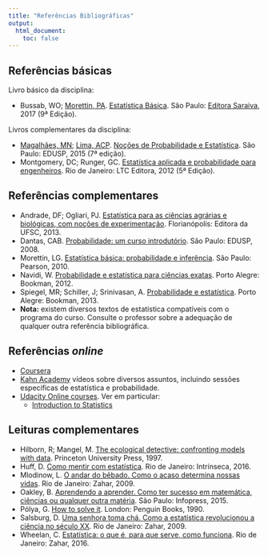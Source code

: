 ```yaml
---
title: "Referências Bibliográficas"
output:
  html_document:
    toc: false
---
```


## Referências básicas

Livro básico da disciplina:

- Bussab, WO; [Morettin, PA](http://www.ime.usp.br/~pam).
  [Estatística Básica](http://www.editorasaraiva.com.br/produtos/show/isbn:9788502207998/titulo:estatistica-basica/).
  São Paulo: [Editora Saraiva](http://www.saraivauni.com.br), 2017 (9ª
  Edição).

Livros complementares da disciplina:

- [Magalhães, MN](http://www.ime.usp.br/~marcos);
      [Lima, ACP](http://www.ime.usp.br/~acarlos).
      [Noções de Probabilidade e Estatística](http://www.ime.usp.br/~noproest).
      São Paulo: EDUSP, 2015 (7ª edição).
- Montgomery, DC; Runger, GC.
  [Estatística aplicada e probabilidade para engenheiros](http://www.grupogen.com.br/estatistica-aplicada-e-probabilidade-para-engenheiros).
  Rio de Janeiro: LTC Editora, 2012 (5ª Edição).

## Referências complementares

- Andrade, DF; Ogliari, PJ.
  [Estatística para as ciências agrárias e biológicas, com noções de experimentação](http://www.editora.ufsc.br/publicacao/detalhe/id/537). Florianópolis: Editora da UFSC, 2013.
- Dantas, CAB.
  [Probabilidade: um curso introdutório](http://www.edusp.com.br/detlivro.asp?id=41384).
  São Paulo: EDUSP, 2008.
- Morettin, LG.
  [Estatística básica: probabilidade e inferência](http://loja.pearson.com.br/estatistica-basica-probabilidade-e-inferencia-9788576053705/p).
  São Paulo: Pearson, 2010.
- Navidi, W.
  [Probabilidade e estatística para ciências exatas](http://www.grupoa.com.br/livros/matematica-e-estatistica/probabilidade-e-estatistica-para-ciencias-exatas/9788580550733).
  Porto Alegre: Bookman, 2012.
- Spiegel, MR; Schiller, J; Srinivasan, A.
  [Probabilidade e estatística](http://www.grupoa.com.br/livros/matematica-e-estatistica/probabilidade-e-estatistica/9788565837187).
  Porto Alegre: Bookman, 2013.
- **Nota:** existem diversos textos de estatística compatíveis com o
      programa do curso. Consulte o professor sobre a adequação de
      qualquer outra referência bibliográfica.

## Referências *online*

- [Coursera](https://pt.coursera.org)
- [Kahn Academy](http://www.khanacademy.org) vídeos sobre diversos
      assuntos, incluindo sessões especificas de estatística e
      probabilidade.
- [Udacity Online courses](http://www.udacity.com). Ver em particular:
    - [Introduction to Statistics](https://www.udacity.com/course/st101)

## Leituras complementares

- Hilborn, R; Mangel, M.
  [The ecological detective: confronting models with data](http://press.princeton.edu/titles/5987.html).
  Princeton University Press, 1997.
- Huff, D.
  [Como mentir com estatística](http://www.intrinseca.com.br/livro/624/).
  Rio de Janeiro: Intrínseca, 2016.
- Mlodinow, L.
  [O andar do bêbado. Como o acaso determina nossas vidas](http://zahar.com.br/livro/o-andar-do-b%C3%AAbado).
  Rio de Janeiro: Zahar, 2009.
- Oakley, B.
  [Aprendendo a aprender. Como ter sucesso em matemática, ciências ou qualquer outra matéria](http://www.infopress.com.br).
  São Paulo: Infopress, 2015.
- Pólya, G.
  [How to solve it](https://www.penguin.co.uk/books/12619/how-to-solve-it).
  London: Penguin Books, 1990.
- Salsburg, D.
  [Uma senhora toma chá. Como a estatística revolucionou a ciência no século XX](http://www.zahar.com.br/livro/uma-senhora-toma-cha).
  Rio de Janeiro: Zahar, 2009.
- Wheelan, C.
  [Estatística: o que é, para que serve, como funciona](http://www.zahar.com.br/livro/estatistica).
  Rio de Janeiro: Zahar, 2016.
